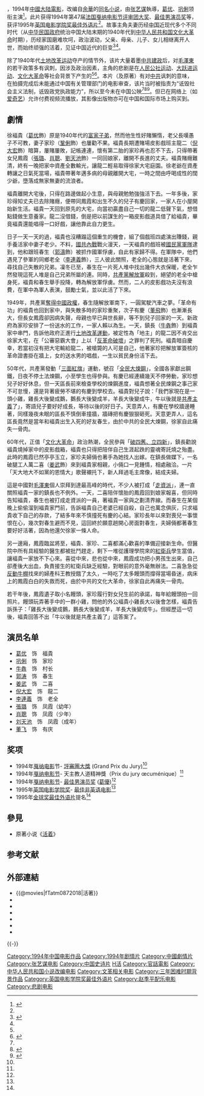 {{NoteTA|G1=IT}}
{{Infobox Film
|name             = 活着
|original_name    = ''{{lang|en|To Live}}''
|image            = 电影活着.jpg
|caption          = 
|director         = [[张艺谋|张艺谋]]
|producer         = 葛福鴻、曾敬超
|producer_2       = 胡曉峰、王平安<br />馬文華、張震燕
|writer           = [[余华|余华]]<br />芦苇
|based_on          = [[余華|余華]]《[[活着|活着]]》
|narrator         = 
|starring         = [[葛优|葛优]]<br />[[巩俐|巩俐]]
|music            = [[赵季平|赵季平]]、[[胡炳旭|胡炳旭]]
|cinematography   = [[吕乐|吕乐]]
|editing          = [[杜远|杜远]]
|studio           = 上海電影集團公司（上海電影製片廠）<br>年代國際(香港)有限公司
|distributor      =
|released         = {{FRA}}[[坎城影展|坎城影展]]：1994年5月18日<br>{{NET}}：1994年5月26日<br>{{ROC-TW}}：1994年6月18日<br>{{BHKG}}：1994年6月30日<br>{{GER}}：1994年7月28日<br>{{DEN}} {{UK}}：1994年10月14日<br>{{SPA}} {{SWE}}：1994年11月25日<br>{{USA}}：1994年12月<br>{{AUS}}：1994年12月16日<br>{{POR}}：1995年3月17日<br>{{KOR}}：1995年5月27日<br>{{JPN}}[[東京|東京]]：2002年3月23日
|rate             = 
|runtime          = 132 分钟
|country          = {{PRC}}
|language         = 汉语官话
|imdb_id          = tt0110081
|amg_id           = 134236
|budget           = 
|gross            = HK $8,201,911
|preceded_by      = 
|followed_by      = 
}}

{{engname|《活着》|''To Live''}}，1994年[[中國大陆電影|中國大陆電影]]，改编自[[余華|余華]]的[[活着|同名小说]]，由[[张艺谋|张艺谋]]執導，[[葛优|葛优]]、[[巩俐|巩俐]]领衔主演<ref name=":1">{{Cite web|title=To Live（1994）|url=https://www.imdb.com/title/tt0110081/|publisher=[[IMDB|IMDB]]|language=en|archive-url=https://web.archive.org/web/20220524151510/https://www.imdb.com/title/tt0110081/|archive-date=2022-05-24|dead-url=no}}</ref>。此片获得1994年第47届[[法国|法国]][[戛纳电影节|戛纳电影节]][[评审团大奖_(戛纳电影节)|评审团大奖]]、[[最佳男演员奖_(戛纳电影节)|最佳男演员奖]]等，获评1995年[[英國電影學院獎最佳外語片|英国电影学院奖最佳外语片]]<ref name=":1" />。故事主角夫妻历经[[中国|中国]]近现代多个不同时代（从[[中华民国政府|中华民国政府]]统治中国大陆末期的1940年代到[[中华人民共和国|中华人民共和国]][[文化大革命|文化大革命]]时期），历经家国磨难坎坷，政治波动，父亲、母亲、儿子、女儿相继离开人世，而始终顽强的活着，见证中国近代的巨变<ref name=":2">{{Cite web|title='To Live': A Sweeping Saga of Modern China : Movie review: Zhang Yimou's superb film possesses both vast scope and intimacy, richness of incident and an awareness of the quixotic role fate plays in all our destinies.|url=https://www.latimes.com/archives/la-xpm-1994-12-14-ca-8647-story.html|author=Kevin Thomas|date=1994-12-14|work=《[[洛杉矶时报|洛杉矶时报]]》|language=en-US|archive-url=https://web.archive.org/web/20211111151617/https://www.latimes.com/archives/la-xpm-1994-12-14-ca-8647-story.html|archive-date=2021-11-11|dead-url=no}}</ref><ref name=":0" />。

除了1940年代[[土地改革运动|土地改革运动]]夺产的情节外，该片大量着墨[[第二次国共内战|中共建政]]后，对[[毛澤東|毛澤東]]的若干政策多有讽刺，因涉及政治因素，主角的悲剧是在[[人民公社运动|人民公社运动]]、[[大跃进运动|大跃进运动]]、[[文化大革命|文化大革命]]等社会背景下产生的<ref name=":2" /><ref name=":0">{{Cite web|title=《活着》三个版本的构成与意义生成|url=http://www.chinawriter.com.cn/n1/2020/0313/c404030-31630564.html|author=蒋济永|date=2020-03-13|work=中国作家网|language=zh|archive-url=https://web.archive.org/web/20210123180304/http://www.chinawriter.com.cn/n1/2020/0313/c404030-31630564.html|archive-date=2021-01-23|dead-url=no}}</ref>。本片（及原著）有对[[中国共产党|中共]]讽刺的意味，在拍摄完成后未能通过中国有关管理部门的电影审查，该片当时被指责为“诋毁社会主义法制，诋毁政党执政能力”，所以至今未在中国公映<ref name=":0" /><ref>{{Cite web|title=张艺谋首谈禁片《活着》 人在制度面前太渺小|url=https://cul.sohu.com/20130427/n374234880.shtml|date=2013-04-27|work=[[搜狐|搜狐]]|publisher=[[新华网|新华网]]|language=zh|archive-url=https://web.archive.org/web/20150227114702/https://cul.sohu.com/20130427/n374234880.shtml|archive-date=2015-02-27|dead-url=no}}</ref><ref>{{Cite web|title=“文革”后禁片的政治问题：不见影像，唯有挣扎 (5)|url=https://history.sohu.com/20140121/n393836753_4.shtml|date=2014-01-21|work=[[搜狐|搜狐]]|publisher=[[人民网|人民网]]|language=zh|archive-url=https://web.archive.org/web/20220610023113/https://history.sohu.com/20140121/n393836753_4.shtml|archive-date=2022-06-10|dead-url=no}}</ref>。但已在网络上（如[[爱奇艺|爱奇艺]]）允许付费视频流播放，其影像出版物亦可在中国和国际市场上购买到。

== 劇情 ==
徐褔貴（[[葛优|葛优]]飾）原是1940年代的[[富家子弟|富家子弟]]，然而他生性好賭懶惰，老父長嘆愚子不可教，妻子家珍（[[鞏俐|鞏俐]]飾）也屢勸不果。褔貴長期遭賭場皮影戲班主龍二（[[倪大宏|倪大宏]]飾）暗算，屢賭屢敗，記帳連連，懷有第二胎的家珍再也忍不下去，只得帶著女兒鳳霞（[[張璐|張璐]]、[[肖聰|肖聰]]、[[劉天池|劉天池]]飾）一同回娘家，離開不長進的丈夫。褔貴賭癮難清，終有一晚把家中資產全數輸光，讓龍二輕易取得徐家大宅庭園。徐老爺在資產轉讓之日氣死當場，褔貴帶著年邁多病的母親離開大宅，一時之間由呼喝成性的闊少爺，墮落成無家無妻的流浪者。

褔貴離開大宅後，只得在路邊做起小生意，與母親勉勉強強活下去。一年多後，家珍得知丈夫已去除賭癮，便帶同鳳霞和出生不久的兒子有慶回家，一家人在小屋開始新生活。褔貴一天回到原先的大宅，向當初贏盡自己一切的龍二低聲下氣，想借點錢做生意養家。龍二沒借錢，倒是把以前謀生的一箱皮影戲道具借了給褔貴，畢竟褔貴還能唱得一口好戲，讓他靠此自力更生。

日子一天一天的過，褔貴也沒糟蹋這個重生的機會，組了個戲班四處演出賺錢，親手養活家中妻子老少。不料，[[第二次國共內戰|國共內戰]]戰火漫天，一天褔貴的戲班被[[中華民國國軍|國民黨軍隊]]逮到，他和跟班春生（[[郭濤|郭濤]]飾）被抓作國軍俘虜，自此有家歸不得。在軍隊中，他們遇見了參軍的同鄉老全（[[李連義|李連義]]飾），三人彼此關照，老全的心態就是活著下來，尋找自己失散的兄弟。凜冬已至，春生在一片死人堆中找出幾件大衣保暖，老全乍然發現這死人堆是自己兄弟所屬的連。同時，[[中國共產黨|共產黨]][[中國人民解放軍|解放軍]]殺到，絕望的老全中槍身死，褔貴和春生舉手投降，轉為解放軍俘虜。然而，二人的皮影戲功夫沒有浪費，在軍中為軍人表演，鼓勵士氣，並以此活了下來。

1949年，共產黨[[中華人民共和國開國大典|奪得中國政權]]，春生隨解放軍南下，一圓駕駛汽車之夢。「革命有功」的褔貴也回到家中，與失散多時的家珍重聚，次子有慶（[[董飛|董飛]]飾）也漸漸長大，但長女鳳霞卻因病失聲，母親也早已與世長辭，等不到兒子回家的一天。新政府為家珍安排了一份送水的工作，一家人賴以為生。一天，鎮長（[[牛犇|牛犇]]飾）到褔貴家中串門，告訴他政府正進行[[土地徵收|土地改革運動]]，被定性為「地主」的龍二因不肯交出徐家大宅，在「公審惡霸大會」上以「[[鎮壓反革命運動|反革命破壞]]」之罪判了死刑。褔貴暗自慶幸，若當初沒有把大宅輸給龍二，被槍斃的人可是自己，他著家珍把解放軍簽核的革命證書掛在牆上，女的送水男的唱戲，一生以貧民身份活下去。

50年代，共產黨發動「[[三面紅旗|三面紅旗]]」運動，號召「[[大躍進|全民大煉鋼]]」，全國各家獻出鋼鐵，日夜不停土法煉鋼，小至學生也得參與。有慶已經連續幾天不停勞動，家珍想兒子好好休息，但一天區長前來檢查學校的煉鋼進度，褔貴想著全民煉鋼之事己家不可怠慢，還是背著疲勞不堪的有慶到學校去。褔貴對兒子說：「我們家現在是一頭小雞，雞長大後變成鵝，鵝長大後變成羊，羊長大後變成牛，牛以後就是[[共產主義|共產主義]]了」，寄語兒子要好好成長，等待以後的好日子。天意弄人，有慶在學校牆邊睡著，同樣幾夜未眠的區長不慎倒車撞牆，牆磚把有慶狠狠砸死。天意更弄人，這名區長竟然是當年和褔貴出生入死的好友春生，由於中共的全民大煉鋼，徐家自此痛失一骨肉。

60年代，正值「[[文化大革命|文化大革命]]」政治熱潮，全民參與「[[破四舊|破四舊、立四新]]」，鎮長勸說褔貴燒掉家中的皮影戲箱，褔貴也只得把陪伴自己生涯起跌的靈魂寄託燒之殆盡。此時的鳳霞已然亭亭玉立，家珍夫婦倆也著手為她找人出嫁。在鎮長做媒下，一名破腿工人萬二喜（[[姜武|姜武]]飾）來到褔貴家相親，小倆口一見鍾情，相處融洽。一片「天大地大不如黨的恩情大」歌聲襯托下，新人拜過毛主席像，結成夫婦。

這是中國對[[毛澤東|毛澤東]]個人崇拜到達最高峰的時代，不少人被打成「[[走資派|走資派]]」，連一直關照褔貴一家的鎮長也不例外。一天，二喜陪伴懷胎的鳳霞回到娘家報喜，但同時告知褔貴，春生也被打成走資派的一員，著褔貴一家與之劃清界線。而春生在某個晚上偷偷溜到褔貴家門前，告訴褔貴自己老婆已經自殺，自己也萬念俱灰，只求褔貴收下自己的存款，了結多年來不慎撞死有慶的心結。家珍長年以來對喪兒一事懷恨在心，幾次對春生避而不見，這回終於願意趟開心房面對春生，夫婦倆都著春生要好好活著，因為他還欠徐家一條人命。

另一邊廂，鳳霞臨盆將至，褔貴、家珍、二喜都滿心歡喜的準備迎接新生命。但醫院中所有具經驗的醫生都被批鬥趕走，剩下一堆從護理學院來的[[紅衛兵|紅衛兵]]學生當值，讓褔貴一家放不下心來。喜從中來，悲也從中來，鳳霞成功把小男孩生出來，自己卻產後大出血，負責接生的紅衛兵缺乏經驗，對眼前的意外毫無辦法。二喜急急從[[牛棚_(文革用語)|反動牛棚]]找來的婦產科王教授餓了太久，一時吃了太多饅頭而撐得當場昏迷，病床上的鳳霞白白的失救而死，由於中共的文化大革命，徐家自此再痛失一骨肉。

若干年後，鳳霞遺子取小名饅頭，家珍履行對女兒生前的承諾，每年給饅頭拍一回照片。饅頭玩弄著手中的一群小雞，問他的外公褔貴小雞長大以後會怎樣，褔貴告訴孫子：「雞長大後變成鵝，鵝長大後變成羊，羊長大後變成牛」。但經歷這一切後，褔貴回答不出「牛以後就是共產主義了」這答案了。

== 演员名单 ==
*[[葛优|葛优]]　饰　福貴
*[[巩俐|巩俐]]　饰　家珍
*[[牛犇|牛犇]]　饰　村长
*[[郭涛|郭涛]]　饰　春生
*[[姜武|姜武]]　饰　二喜
*[[倪大宏|倪大宏]]　饰　龍二
*[[李連義|李連義]]　饰　老全
*[[張璐|張璐]]　饰　凤霞（幼年）
*[[肖聰|肖聰]]　饰　凤霞（少年）
*[[刘天池|刘天池]]　饰　凤霞（成年）
*[[董飞|董飞]]　饰　有庆

==奖项==
*1994年[[戛纳电影节|戛纳电影]]节- [[评审团大奖_(戛纳电影节)|評審團大獎]] (Grand Prix du Jury)<ref name=":1" />
*1994年[[戛纳电影节|戛纳电影节]]- 天主教人道精神獎（Prix du jury œcuménique）<ref name=":1" />
*1994年[[戛纳电影节|戛纳电影节]]- [[最佳男演员奖_(戛纳电影节)|最佳男演员奖]] ([[葛優|葛優]])<ref name=":1" />
*1995年[[英国电影学院奖|英国电影学院奖]]- [[英國電影學院獎最佳外語片|最佳非英语电影]]<ref name=":1" />
*1995年[[金球奖最佳外语片|金球奖最佳外语片]]提名<ref name=":1" />

== 參見 ==
*原著小说《[[活着|活着]]》

== 参考文献 ==
{{Reflist|2}}

==外部連結==
*{{@movies|fTatm0872018|活著}}
*{{douban|title=活著}}
*{{Mtime|10895|活著}}
*{{Amg movie|134236|活著}}
*{{rotten-tomatoes|huozhe-to-live-lifetimes-living|活著}}
*{{hkmdb title|7861|活著}}
*{{imdb title|0110081|活著}}

{{-}}
{{张艺谋}}
{{坎城影展評審團大獎}}
{{文革题材作品|nocat}}
{{英国电影学院奖最佳外语片}}
{{影史百大華語電影}}

{{DEFAULTSORT:HUO}}
[[Category:1994年中国电影作品|Category:1994年中国电影作品]]
[[Category:1994年剧情片|Category:1994年剧情片]]
[[Category:中國劇情片|Category:中國劇情片]]
[[Category:张艺谋电影|Category:张艺谋电影]]
[[Category:中国史诗片|Category:中国史诗片]]
[[Category:中华人民共和国禁片|H活]]
[[Category:官話電影|Category:官話電影]]
[[Category:中华人民共和国小说改编电影|Category:中华人民共和国小说改编电影]]
[[Category:文革相关电影|Category:文革相关电影]]
[[Category:三年困难时期背景作品|Category:三年困难时期背景作品]]
[[Category:英国电影学院奖最佳外语片|Category:英国电影学院奖最佳外语片]]
[[Category:赵季平配乐电影|Category:赵季平配乐电影]]
[[Category:悲剧电影|Category:悲剧电影]]
